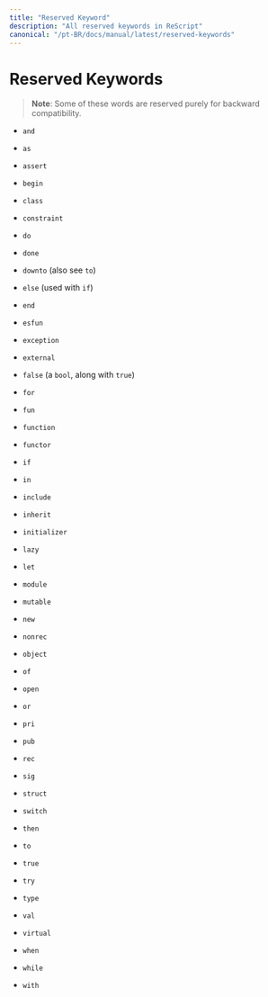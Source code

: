 ```yaml
---
title: "Reserved Keyword"
description: "All reserved keywords in ReScript"
canonical: "/pt-BR/docs/manual/latest/reserved-keywords"
---
```


# Reserved Keywords

> **Note**: Some of these words are reserved purely for backward compatibility.

- `and`
- `as`
- `assert`

- `begin`

- `class`
- `constraint`

- `do`
- `done`
- `downto` (also see `to`)

- `else` (used with `if`)
- `end`
- `esfun`
- `exception`
- `external`

- `false` (a `bool`, along with `true`)
- `for`
- `fun`
- `function`
- `functor`

- `if`
- `in`
- `include`
- `inherit`
- `initializer`

- `lazy`
- `let`

- `module`
- `mutable`

- `new`
- `nonrec`

- `object`
- `of`
- `open`
- `or`

- `pri`
- `pub`

- `rec`

- `sig`
- `struct`
- `switch`

- `then`
- `to`
- `true`
- `try`
- `type`

- `val`
- `virtual`

- `when`
- `while`
- `with`
